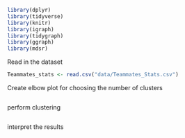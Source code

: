 

```r
library(dplyr)
library(tidyverse)
library(knitr)
library(igraph)
library(tidygraph)
library(ggraph)
library(mdsr)

```


Read in the dataset

```r
Teammates_stats <- read.csv("data/Teammates_Stats.csv")

```


Create elbow plot for choosing the number of clusters

```r


```


perform clustering

```r


```


interpret the results

```r


```











